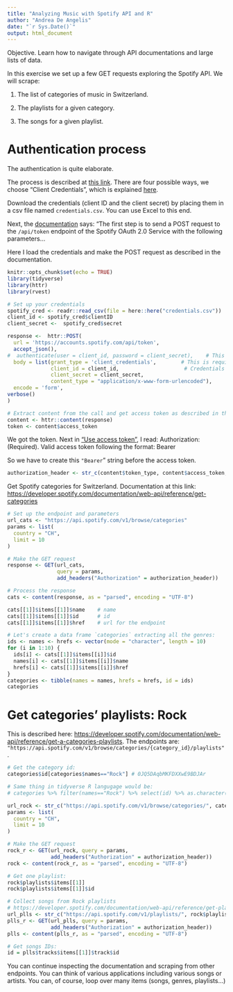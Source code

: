 ```yaml
---
title: "Analyzing Music with Spotify API and R"
author: "Andrea De Angelis"
date: "`r Sys.Date()`"
output: html_document
---
```


Objective. Learn how to navigate through API documentations and large lists of data. 

In this exercise we set up a few GET requests exploring the Spotify API. 
We will scrape:  

1. The list of categories of music in Switzerland.  

2. The playlists for a given category.   

3. The songs for a given playlist.   


# Authentication process

The authentication is quite elaborate. 

The  process is described at [this link](https://developer.spotify.com/documentation/general/guides/authorization-guide/). There are four possible ways, we choose "Client Credentials", which is explained [here](https://developer.spotify.com/documentation/general/guides/authorization/client-credentials/). 

Download the credentials (client ID and the client secret) by placing them in a csv file named `credentials.csv`. 
You can use Excel to this end.  

Next, the [documentation](https://developer.spotify.com/documentation/general/guides/authorization/code-flow/) says: "The first step is to send a POST request to the `/api/token` endpoint of the Spotify OAuth 2.0 Service with the following parameters...

Here I load the credentials and make the POST request as described in the documentation. 

```r
knitr::opts_chunk$set(echo = TRUE)
library(tidyverse)
library(httr)
library(rvest)

# Set up your credentials
spotify_cred <- readr::read_csv(file = here::here("credentials.csv"))
client_id <- spotify_cred$clientID
client_secret <-  spotify_cred$secret

response <-  httr::POST(
  url = 'https://accounts.spotify.com/api/token',
  accept_json(),
#  authenticate(user = client_id, password = client_secret),    # This would also be OK.
  body = list(grant_type = 'client_credentials',        # This is required, check doc
              client_id = client_id,                     # Credentials
              client_secret = client_secret, 
              content_type = "application/x-www-form-urlencoded"),   
  encode = 'form', 
verbose()
)

# Extract content from the call and get access token as described in the docs:
content <- httr::content(response)
token <- content$access_token

```

We got the token. Next in ["Use access token"](https://developer.spotify.com/documentation/general/guides/authorization/use-access-token/), I read: Authorization: (Required).  Valid access token following the format: Bearer <Access Token>

So we have to create this `"Bearer `" string before the access token. 

```r
authorization_header <- str_c(content$token_type, content$access_token, sep = " ")
```



Get Spotify categories for Switzerland. Documentation at this link: [https://developer.spotify.com/documentation/web-api/reference/get-categories](https://developer.spotify.com/documentation/web-api/reference/get-categories)


```r
# Set up the endpoint and parameters
url_cats <- "https://api.spotify.com/v1/browse/categories"
params <- list(
  country = "CH",
  limit = 10
)

# Make the GET request
response <- GET(url_cats, 
                query = params, 
                add_headers("Authorization" = authorization_header))

# Process the response
cats <- content(response, as = "parsed", encoding = "UTF-8")

cats[[1]]$items[[1]]$name    # name
cats[[1]]$items[[1]]$id      # id
cats[[1]]$items[[1]]$href    # url for the endpoint

# Let's create a data frame `categories` extracting all the genres:
ids <- names <- hrefs <- vector(mode = "character", length = 10)
for (i in 1:10) {
  ids[i] <- cats[[1]]$items[[i]]$id
  names[i] <- cats[[1]]$items[[i]]$name
  hrefs[i] <- cats[[1]]$items[[i]]$href
}
categories <- tibble(names = names, hrefs = hrefs, id = ids)
categories
```



# Get categories' playlists: Rock

This is described here: [https://developer.spotify.com/documentation/web-api/reference/get-a-categories-playlists](https://developer.spotify.com/documentation/web-api/reference/get-a-categories-playlists). The endpoints are: `"https://api.spotify.com/v1/browse/categories/{category_id}/playlists"`. 

```r
# Get the category id:
categories$id[categories$names=="Rock"] # 0JQ5DAqbMKFDXXwE9BDJAr

# Same thing in tidyverse R langugage would be: 
# categories %>% filter(names=="Rock") %>% select(id) %>% as.character()   

url_rock <- str_c("https://api.spotify.com/v1/browse/categories/", categories$id[categories$names=="Rock"],"/playlists")
params <- list(
  country = "CH",
  limit = 10
)

# Make the GET request
rock_r <- GET(url_rock, query = params, 
              add_headers("Authorization" = authorization_header))
rock <- content(rock_r, as = "parsed", encoding = "UTF-8")

# Get one playlist:
rock$playlists$items[[1]]
rock$playlists$items[[1]]$id

# Collect songs from Rock playlists
# https://developer.spotify.com/documentation/web-api/reference/get-playlist
url_plls <- str_c("https://api.spotify.com/v1/playlists/", rock$playlists$items[[1]]$id)
plls_r <- GET(url_plls, query = params, 
              add_headers("Authorization" = authorization_header))
plls <- content(plls_r, as = "parsed", encoding = "UTF-8")

# Get songs IDs:
id = plls$tracks$items[[1]]$track$id

```

You can continue inspecting the documentation and scraping from other endpoints. You can think of various applications including various songs or artists. You can, of course, loop over many items (songs, genres, playlists...)